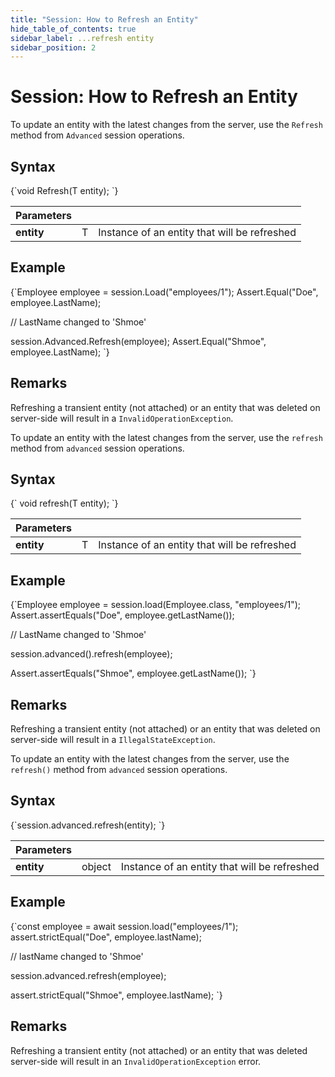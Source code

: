 ```yaml
---
title: "Session: How to Refresh an Entity"
hide_table_of_contents: true
sidebar_label: ...refresh entity
sidebar_position: 2
---
```





# Session: How to Refresh an Entity
<LanguageSwitcher supportedLanguages={supportedLanguages} />
<LanguageContent language="csharp">


To update an entity with the latest changes from the server, use the `Refresh` method from `Advanced` session operations.

## Syntax

<TabItem value="refresh_1" label="refresh_1">
<CodeBlock language="csharp">
{`void Refresh<T>(T entity);
`}
</CodeBlock>
</TabItem>

| Parameters | | |
| ------------- | ------------- | ----- |
| **entity** | T | Instance of an entity that will be refreshed |

## Example

<TabItem value="refresh_2" label="refresh_2">
<CodeBlock language="csharp">
{`Employee employee = session.Load<Employee>("employees/1");
Assert.Equal("Doe", employee.LastName);

// LastName changed to 'Shmoe'

session.Advanced.Refresh(employee);
Assert.Equal("Shmoe", employee.LastName);
`}
</CodeBlock>
</TabItem>

## Remarks

Refreshing a transient entity (not attached) or an entity that was deleted on server-side will result in a `InvalidOperationException`.


</LanguageContent>
<LanguageContent language="java">


To update an entity with the latest changes from the server, use the `refresh` method from `advanced` session operations.

## Syntax

<TabItem value="refresh_1" label="refresh_1">
<CodeBlock language="java">
{`<T> void refresh(T entity);
`}
</CodeBlock>
</TabItem>

| Parameters | | |
| ------------- | ------------- | ----- |
| **entity** | T | Instance of an entity that will be refreshed |

## Example

<TabItem value="refresh_2" label="refresh_2">
<CodeBlock language="java">
{`Employee employee = session.load(Employee.class, "employees/1");
Assert.assertEquals("Doe", employee.getLastName());

// LastName changed to 'Shmoe'

session.advanced().refresh(employee);

Assert.assertEquals("Shmoe", employee.getLastName());
`}
</CodeBlock>
</TabItem>

## Remarks

Refreshing a transient entity (not attached) or an entity that was deleted on server-side will result in a `IllegalStateException`.


</LanguageContent>
<LanguageContent language="nodejs">


To update an entity with the latest changes from the server, use the `refresh()` method from `advanced` session operations.

## Syntax

<TabItem value="refresh_1" label="refresh_1">
<CodeBlock language="js">
{`session.advanced.refresh(entity);
`}
</CodeBlock>
</TabItem>

| Parameters | | |
| ------------- | ------------- | ----- |
| **entity** | object | Instance of an entity that will be refreshed |

## Example

<TabItem value="refresh_2" label="refresh_2">
<CodeBlock language="js">
{`const employee = await session.load("employees/1");
assert.strictEqual("Doe", employee.lastName);

// lastName changed to 'Shmoe'

session.advanced.refresh(employee);

assert.strictEqual("Shmoe", employee.lastName);
`}
</CodeBlock>
</TabItem>

## Remarks

Refreshing a transient entity (not attached) or an entity that was deleted server-side will result in an `InvalidOperationException` error.


</LanguageContent>

<!---
### Session
- [What is a Session and How Does it Work](../../../client-api/session/what-is-a-session-and-how-does-it-work)
- [Clear a Session](../../../client-api/session/how-to/clear-a-session)
- [Evict Entity From a Session](../../../client-api/session/how-to/evict-entity-from-a-session)
- [How to Check if Entity has Changed](../../../client-api/session/how-to/check-if-entity-has-changed)


-->